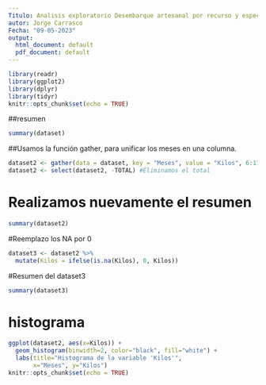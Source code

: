 ```yaml
---
Titulo: Analisis exploratorio Desembarque artesanal por recurso y especie
autor: Jorge Carrasco
Fecha: "09-05-2023"
output:
  html_document: default
  pdf_document: default
---
```


```r
library(readr)
library(ggplot2)
library(dplyr)
library(tidyr)
knitr::opts_chunk$set(echo = TRUE)
```

##resumen
```r
summary(dataset)
```

##Usamos la función gather, para unificar los meses en una columna.

```r
dataset2 <- gather(data = dataset, key = "Meses", value = "Kilos", 6:17)
dataset2 <- select(dataset2, -TOTAL) #Eliminamos el total
```


# Realizamos nuevamente el resumen

```r
summary(dataset2)
```
#Reemplazo los NA por 0
```r
dataset3 <- dataset2 %>% 
  mutate(Kilos = ifelse(is.na(Kilos), 0, Kilos))
```

#Resumen del dataset3
```r
summary(dataset3)
```

# histograma

```r
ggplot(dataset2, aes(x=Kilos)) +
  geom_histogram(binwidth=2, color="black", fill="white") +
  labs(title="Histograma de la variable 'Kilos'",
       x="Meses", y="Kilos")
knitr::opts_chunk$set(echo = TRUE)
```

